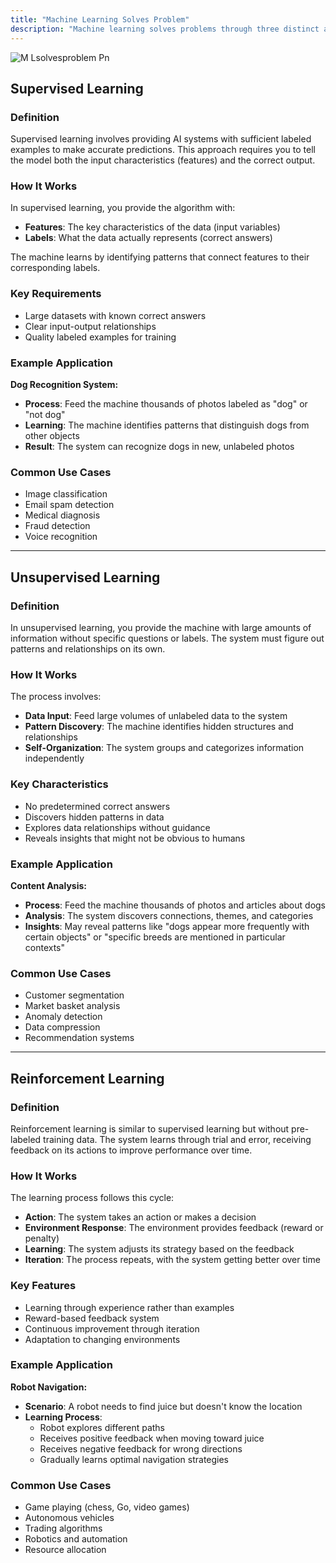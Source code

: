 ```yaml
---
title: "Machine Learning Solves Problem"
description: "Machine learning solves problems through three distinct approaches, each suited to different types of challenges and data scenarios. Understanding these approaches helps determine the best method for specific applications."
---
```


![M Lsolvesproblem Pn](/images/MLsolvesproblem.png)

## Supervised Learning

### Definition

Supervised learning involves providing AI systems with sufficient labeled examples to make accurate predictions. This approach requires you to tell the model both the input characteristics (features) and the correct output.

### How It Works

In supervised learning, you provide the algorithm with:

- **Features**: The key characteristics of the data (input variables)
- **Labels**: What the data actually represents (correct answers)

The machine learns by identifying patterns that connect features to their corresponding labels.

### Key Requirements

- Large datasets with known correct answers
- Clear input-output relationships
- Quality labeled examples for training

### Example Application

**Dog Recognition System:**

- **Process**: Feed the machine thousands of photos labeled as "dog" or "not dog"
- **Learning**: The machine identifies patterns that distinguish dogs from other objects
- **Result**: The system can recognize dogs in new, unlabeled photos

### Common Use Cases

- Image classification
- Email spam detection
- Medical diagnosis
- Fraud detection
- Voice recognition

---

## Unsupervised Learning

### Definition

In unsupervised learning, you provide the machine with large amounts of information without specific questions or labels. The system must figure out patterns and relationships on its own.

### How It Works

The process involves:

- **Data Input**: Feed large volumes of unlabeled data to the system
- **Pattern Discovery**: The machine identifies hidden structures and relationships
- **Self-Organization**: The system groups and categorizes information independently

### Key Characteristics

- No predetermined correct answers
- Discovers hidden patterns in data
- Explores data relationships without guidance
- Reveals insights that might not be obvious to humans

### Example Application

**Content Analysis:**

- **Process**: Feed the machine thousands of photos and articles about dogs
- **Analysis**: The system discovers connections, themes, and categories
- **Insights**: May reveal patterns like "dogs appear more frequently with certain objects" or "specific breeds are mentioned in particular contexts"

### Common Use Cases

- Customer segmentation
- Market basket analysis
- Anomaly detection
- Data compression
- Recommendation systems

---

## Reinforcement Learning

### Definition

Reinforcement learning is similar to supervised learning but without pre-labeled training data. The system learns through trial and error, receiving feedback on its actions to improve performance over time.

### How It Works

The learning process follows this cycle:

- **Action**: The system takes an action or makes a decision
- **Environment Response**: The environment provides feedback (reward or penalty)
- **Learning**: The system adjusts its strategy based on the feedback
- **Iteration**: The process repeats, with the system getting better over time

### Key Features

- Learning through experience rather than examples
- Reward-based feedback system
- Continuous improvement through iteration
- Adaptation to changing environments

### Example Application

**Robot Navigation:**

- **Scenario**: A robot needs to find juice but doesn't know the location
- **Learning Process**:
  - Robot explores different paths
  - Receives positive feedback when moving toward juice
  - Receives negative feedback for wrong directions
  - Gradually learns optimal navigation strategies

### Common Use Cases

- Game playing (chess, Go, video games)
- Autonomous vehicles
- Trading algorithms
- Robotics and automation
- Resource allocation
